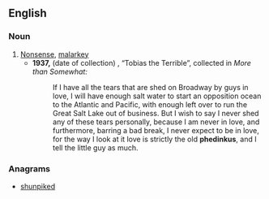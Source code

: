 ==English==

===Noun===
{{en-noun|-}}

# [[nonsense|Nonsense]], [[malarkey]]
#* '''1937,''' (date of collection) {{w|Damon Runyon}}, “Tobias the Terrible”, collected in ''More than Somewhat:''
#*:If I have all the tears that are shed on Broadway by guys in love, I will have enough salt water to start an opposition ocean to the Atlantic and Pacific, with enough left over to run the Great Salt Lake out of business. But I wish to say I never shed any of these tears personally, because I am never in love, and furthermore, barring a bad break, I never expect to be in love, for the way I look at it love is strictly the old '''phedinkus''', and I tell the little guy as much.

===Anagrams===
* [[shunpiked#English|shunpiked]]